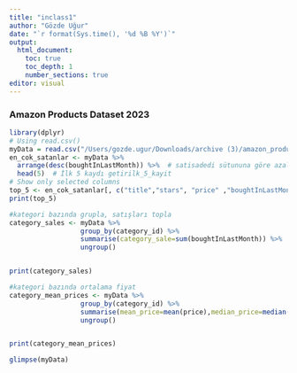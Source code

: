 ```yaml
---
title: "inclass1"
author: "Gözde Uğur"
date: "`r format(Sys.time(), '%d %B %Y')`"
output: 
  html_document:
    toc: true
    toc_depth: 1
    number_sections: true
editor: visual
---
```


### Amazon Products Dataset 2023

```r

library(dplyr)
# Using read.csv()
myData = read.csv("/Users/gozde.ugur/Downloads/archive (3)/amazon_products.csv") 
en_cok_satanlar <- myData %>% 
  arrange(desc(boughtInLastMonth)) %>%  # satisadedi sütununa göre azalan sırada sırala
  head(5)  # İlk 5 kaydı getirilk_5_kayit 
# Show only selected columns
top_5 <- en_cok_satanlar[, c("title","stars", "price" ,"boughtInLastMonth")]
print(top_5)


```

```r
#kategori bazında grupla, satışları topla
category_sales <- myData %>% 
                  group_by(category_id) %>%
                  summarise(category_sale=sum(boughtInLastMonth)) %>%
                  ungroup()


print(category_sales)
```

```r
#kategori bazında ortalama fiyat
category_mean_prices <- myData %>% 
                  group_by(category_id) %>%
                  summarise(mean_price=mean(price),median_price=median(price) ) %>%
                  ungroup()


print(category_mean_prices)
```

```r
glimpse(myData)
```
